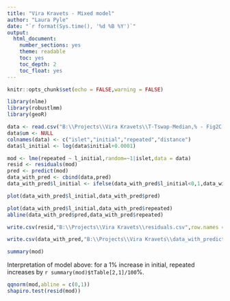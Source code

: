 ```yaml
---
title: "Vira Kravets - Mixed model"
author: "Laura Pyle"
date: "`r format(Sys.time(), '%d %B %Y')`"
output:
  html_document:
    number_sections: yes
    theme: readable
    toc: yes
    toc_depth: 2
    toc_float: yes
---
```


```r
knitr::opts_chunk$set(echo = FALSE,warning = FALSE)

library(nlme)
library(robustlmm)
library(geoR)

data <- read.csv("B:\\Projects\\Vira Kravets\\T-Tswap-Median,% - Fig2C.csv")
data$um <- NULL
colnames(data) <- c("islet","initial","repeated","distance")
data$l_initial <- log(data$initial+0.0001)

mod <- lme(repeated ~ l_initial,random=~1|islet,data = data)
resid <- residuals(mod)
pred <- predict(mod)
data_with_pred <- cbind(data,pred)
data_with_pred$l_initial <- ifelse(data_with_pred$l_initial<0,1,data_with_pred$l_initial)

plot(data_with_pred$l_initial,data_with_pred$pred)

plot(data_with_pred$l_initial,data_with_pred$repeated)
abline(data_with_pred$pred,data_with_pred$repeated)

write.csv(resid,"B:\\Projects\\Vira Kravets\\residuals.csv",row.names = F)

write.csv(data_with_pred,"B:\\Projects\\Vira Kravets\\data_with_predicted_values.csv",row.names = F)
```

```r
summary(mod)
```

Interpretation of model above: for a 1% increase in initial, repeated increases by `r summary(mod)$tTable[2,1]/100`%.

```r
qqnorm(mod,abline = c(0,1))
shapiro.test(resid(mod))
```
<br>
